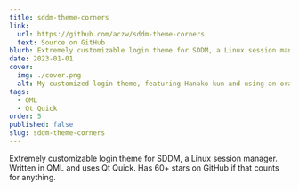```yaml
---
title: sddm-theme-corners
link:
  url: https://github.com/aczw/sddm-theme-corners
  text: Source on GitHub
blurb: Extremely customizable login theme for SDDM, a Linux session manager.
date: 2023-01-01
cover:
  img: ./cover.png
  alt: My customized login theme, featuring Hanako-kun and using an orange color scheme.
tags:
  - QML
  - Qt Quick
order: 5
published: false
slug: sddm-theme-corners
---
```


Extremely customizable login theme for SDDM, a Linux session manager. Written in QML and uses Qt Quick. Has 60+ stars on GitHub if that counts for anything.
